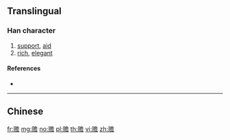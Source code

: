{{character info/new}}
{{also|贍}}
==Translingual==

===Han character===
{{Han char|rn=154|rad=贝|as=13|sn=17|four=|canj=BONCR}}

# [[support]], [[aid]]
# [[rich]], [[elegant]]

====References====
* {{Han ref|kx=1213.211|hdz=63659.100|uh=8D61|ud=36193}}

----

==Chinese==
{{zh-see|贍}}

[[fr:赡]]
[[mg:赡]]
[[no:赡]]
[[pl:赡]]
[[th:赡]]
[[vi:赡]]
[[zh:赡]]
